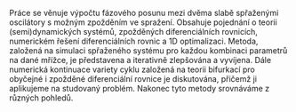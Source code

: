 Práce se věnuje výpočtu fázového posunu mezi dvěma slabě spřaženými oscilátory s možným zpožděním ve spražení. Obsahuje pojednání o teorii (semi)dynamických systémů, zpožděných diferenciálních rovnicích, numerickém řešení diferenciálních rovnic a 1D optimalizaci. Metoda, založená na simulaci spřaženého systému pro každou kombinaci parametrů na dané mřížce, je představena a iterativně zlepšována a vyvíjena. Dále numerická kontinuace variety cyklu založená na teorii bifurkací pro obyčejné i zpožděné diferenciální rovnice je diskutována, přičemž ji aplikujeme na studovaný problém. Nakonec tyto metody srovnáváme z různých pohledů.